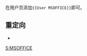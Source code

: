 <includeonly><!-- 在這裡加入模板的保護標識 --></includeonly><noinclude>{{template doc page viewed directly}}</noinclude>
<!-- 在本行下編輯模板說明 -->
在用户页添加<code><nowiki>{{User MSOFFICE}}</nowiki></code>即可。
==重定向==
*{{tl|User Microsoft Office}}
<includeonly>
<!-- 本行下加入模板的分類 -->
[[Category:软件用户框模板|S:MSOFFICE]]
<!-- 本行下加入模板的跨語言鏈接 -->
</includeonly>